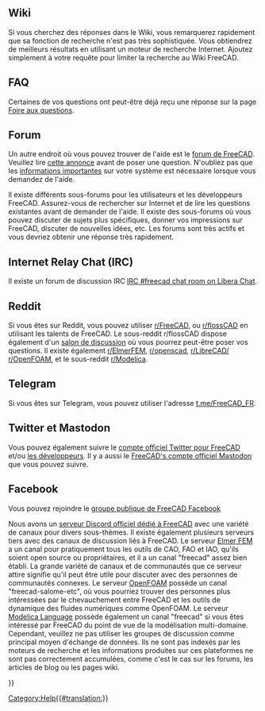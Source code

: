 <languages/>

<span id="Wiki"></span>
== Wiki ==

Si vous cherchez des réponses dans le Wiki, vous remarquerez rapidement que sa fonction de recherche n'est pas très sophistiquée. Vous obtiendrez de meilleurs résultats en utilisant un moteur de recherche Internet. Ajoutez simplement {{Value|site:wiki.freecad.org}} à votre requête pour limiter la recherche au Wiki FreeCAD.

==FAQ==

Certaines de vos questions ont peut-être déjà reçu une réponse sur la page [[Frequently_asked_questions/fr|Foire aux questions]].

==Forum==

Un autre endroit où vous pouvez trouver de l'aide est le [https://forum.freecad.org/viewforum.php?f=3 forum de FreeCAD]. Veuillez lire [https://forum.freecad.org/viewtopic.php?f=3&t=2264 cette annonce] avant de poser une question. N'oubliez pas que les [[Important_information/fr|informations importantes]] sur votre système est nécessaire lorsque vous demandez de l'aide.

Il existe différents sous-forums pour les utilisateurs et les développeurs FreeCAD. Assurez-vous de rechercher sur Internet et de lire les questions existantes avant de demander de l'aide. Il existe des sous-forums où vous pouvez discuter de sujets plus spécifiques, donner vos impressions sur FreeCAD, discuter de nouvelles idées, etc. Les forums sont très actifs et vous devriez obtenir une réponse très rapidement.

==Internet Relay Chat (IRC)==

Il existe un forum de discussion IRC [https://web.libera.chat/#freecad IRC #freecad chat room on Libera Chat].

==Reddit==

Si vous êtes sur Reddit, vous pouvez utiliser [https://www.reddit.com/r/FreeCAD/ r/FreeCAD], ou [https://www.reddit.com/r/flossCAD/ r/flossCAD] en utilisant les talents de FreeCAD. Le sous-reddit r/flossCAD dispose également d'un [https://s.reddit.com/channel/300896_dfacaa912e069e3d3f7e55e5cedfb25483d8d68a salon de discussion] où vous pourrez peut-être poser vos questions. Il existe également [https://www.reddit.com/r/ElmerFEM/ r/ElmerFEM], [https://www.reddit.com/r/openscad/ r/openscad], [https://www.reddit.com/r/LibreCAD/ r/LibreCAD/] [https://www.reddit.com/r/OpenFOAM/ r/OpenFOAM], et le sous-reddit [https://www.reddit.com/r/Modelica/ r/Modelica].

==Telegram==

Si vous êtes sur Telegram, vous pouvez utiliser l'adresse [https://t.me/FreeCAD_EN t.me/FreeCAD_FR].

<span id="Twitter_and_Mastodon"></span>
==Twitter et Mastodon==

Vous pouvez également suivre le [https://twitter.com/FreeCADNews compte officiel Twitter pour FreeCAD] et/ou [https://twitter.com/fsfarimani/lists/freecad les développeurs]. Il y a aussi le [https://fosstodon.org/@FreeCAD FreeCAD's compte officiel Mastodon] que vous pouvez suivre. 

==Facebook==

Vous pouvez rejoindre le [https://www.facebook.com/groups/416491481766626 groupe  publique de FreeCAD Facebook]

<span id="Discord"></span>
{{Userdocnavi/fr}}

Nous avons un [https://discord.gg/w2cTKGzccC serveur Discord officiel dédié à FreeCAD] avec une variété de canaux pour divers sous-thèmes. Il existe également plusieurs serveurs tiers avec des canaux de discussion liés à FreeCAD. Le serveur [https://discordapp.com/invite/NeZEBZn Elmer FEM] a un canal pour pratiquement tous les outils de CAO, FAO et IAO, qu'ils soient open source ou propriétaires, et il a un canal "freecad" assez bien établi. La grande variété de canaux et de communautés que ce serveur attire signifie qu'il peut être utile pour discuter avec des personnes de communautés connexes. Le serveur [https://discordapp.com/invite/P9p9eHn OpenFOAM] possède un canal "freecad-salome-etc", où vous pourriez trouver des personnes plus intéressées par le chevauchement entre FreeCAD et les outils de dynamique des fluides numériques comme OpenFOAM. Le serveur [https://discordapp.com/invite/bp2yeYU Modelica Language] possède également un canal "freecad" si vous êtes intéressé par FreeCAD du point de vue de la modélisation multi-domaine. Cependant, veuillez ne pas utiliser les groupes de discussion comme principal moyen d'échange de données. Ils ne sont pas indexés par les moteurs de recherche et les informations produites sur ces plateformes ne sont pas correctement accumulées, comme c'est le cas sur les forums, les articles de blog ou les pages wiki.


{{Userdocnavi{{#translation:}}}}
[[Category:Help{{#translation:}}]]
{{clear}}